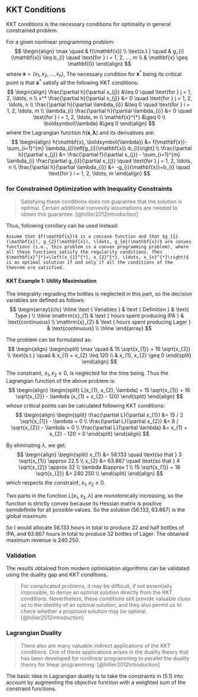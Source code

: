 
## KKT Conditions

KKT conditions is the necessary conditions for optimality in general constrained problem.

For a given nonlinear programming problem:
$$ \begin{align}
  \max \quad & f(\mathbf{x}) \\
  \text{s.t.} \quad & g_{i}(\mathbf{x}) \leq b_{i} \quad  \text{for } i = 1, 2, ..., m \\
  & \mathbf{x} \geq \mathbf{0}
\end{align} $$
where $\mathbf{x} = \left(x_{1}, x_{2}, \ldots, x_{n}\right)$, The necessary condition for $\mathbf{x}^{*}$ being its critical point is that $\mathbf{x}^{*}$ satisfy all the following KKT conditions:
$$ \begin{align}
  \frac{\partial h}{\partial x_{j}} &\leq 0 \quad \text{for } j = 1, 2, \ldots, n \\
  x^* \frac{\partial h}{\partial x_{j}} &= 0 \quad \text{for } j = 1, 2, \ldots, n \\
  \frac{\partial h}{\partial \lambda_{i}} &\leq 0 \quad \text{for  } i = 1, 2, \ldots, m \\
  \lambda_{i} \frac{\partial h}{\partial \lambda_{i}} &= 0 \quad \text{for  } i = 1, 2, \ldots, m \\
  \mathbf{x}^{*} &\geq 0 \\
  \boldsymbol{\lambda} &\geq 0
\end{align} $$
where the Lagrangian function $h(\mathbf{x}, \boldsymbol{\lambda})$ and its derivatives are:
$$ \begin{align}
  h(\mathbf{x}, \boldsymbol{\lambda}) &= f(\mathbf{x})-\sum_{i=1}^{m} \lambda_{i}\left[g_{i}(\mathbf{x})-b_{i}\right] \\
  \frac{\partial h}{\partial x_{j}} &= \frac{\partial f}{\partial x_{j}} - \sum_{i=1}^{m} \lambda_{i} \frac{\partial g_{i}}{\partial x_{j}} \quad \text{for } j = 1, 2, \ldots, n \\
  \frac{\partial h}{\partial \lambda_{i}} &= -g_{i}(\mathbf{x})+b_{i} \quad \text{for  } i = 1, 2, \ldots, m
\end{align} $$

### for Constrained Optimization with Inequality Constraints

> Satisfying these conditions does not guarantee that the solution is optimal. Certain additional convexity assumptions are needed to obtain this guarantee. [@hillier2012introduction]

Thus, following corollary can be used instead:

```corollary
Assume that $f(\mathbf{x})$ is a concave function and that $g_{1}(\mathbf{x}), g_{2}(\mathbf{x}), \ldots, g_{m}(\mathbf{x})$ are convex functions (i.e., this problem is a convex programming problem), where all these functions satisfy the regularity conditions. Then $\mathbf{x}^{*}=\left(x_{1}^{*}, x_{2}^{*}, \ldots, x_{n}^{*}\right)$ is an optimal solution if and only if all the conditions of the theorem are satisfied.
```

#### KKT Example 1: Utility Maximisation {-}

The integrality regrading the bottles is neglected in this part, so the decision variables are defined as follows:
$$ \begin{array}{clc}
\hline
\text { Variables } & \text { Definition } & \text{ Type } \\
\hline
\mathrm{x}_{1} & \text { hours spent producing IPA } & \text{continuous} \\
\mathrm{x}_{2} & \text { hours spent producing Lager } & \text{continuous} \\
\hline
\end{array} $$

The problem can be formulated as:
$$ \begin{align} \begin{split}
    \max \quad & 15 \sqrt{x_{1}} + 16 \sqrt{x_{2}} \\
    \text{s.t.} \quad & x_{1} + x_{2} \leq 120 \\
    & x_{1}, x_{2} \geq 0
\end{split} \end{align} $$

<!-- There exists an optimal solution according to Weierstrass theorem, because The function is continuous, and coercive for maximization (check that objective function increases monotonically when $x_{1}$ or $x_{2}$ increase and there are constraints). Besides, the less equation sign can be replaced by equal sign. -->

The constraint, $x_{1}, x_{2} \geq 0$, is neglected for the time being. Thus the Lagrangian function of the above problem is:
$$ \begin{align} \begin{split}
    L(x_{1}, x_{2}, \lambda) = 15 \sqrt{x_{1}} + 16 \sqrt{x_{2}} - \lambda (x_{1} + x_{2} - 120)
\end{split} \end{align} $$
whose critical points can be calculated following KKT conditions:
$$ \begin{align} \begin{split}
    \frac{\partial L}{\partial x_{1}} &= 15 / 2 \sqrt{x_{1}} - \lambda = 0 \\
    \frac{\partial L}{\partial x_{2}} &= 8 / \sqrt{x_{2}} - \lambda = 0 \\
    \frac{\partial L}{\partial \lambda} &= x_{1} + x_{2} - 120 = 0
\end{split} \end{align} $$

By eliminating $\lambda$, we get:
$$ \begin{align} \begin{split}
    x_{1} &= 56.133 \quad \text{so that  } 3 \sqrt{x_{1}} \approx 22.5 \\
    x_{2} &= 63.867 \quad \text{so that  } 4 \sqrt{x_{2}} \approx 32 \\
    \lambda &\approx 1 \\
    15 \sqrt{x_{1}} + 16 \sqrt{x_{2}} &= 240.250 \\
\end{split} \end{align} $$
which respects the constraint, $x_{1}, x_{2} \geq 0$.

Two parts in the function $L(x_{1}, x_{2}, \lambda)$ are monotonically increasing, so the function is strictly convex because its Hessian matrix is positive semidefinite for all possible values. So the solution (56.133, 63.867) is the global maximum.

So I would allocate 56.133 hours in total to produce 22 and half bottles of IPA, and 63.867 hours in total to produce 32 bottles of Lager. The obtained maximum revenue is 240.250.

### Validation

The results obtained from modern optimisation algorithms can be validated using the duality gap and KKT conditions.

> For complicated problems, it may be difficult, if not essentially impossible, to derive an optimal solution directly from the KKT conditions. Nevertheless, these conditions still provide valuable clues as to the identity of an optimal solution, and they also permit us to check whether a proposed solution may be optimal. [@hillier2012introduction]

### Lagrangian Duality

> There also are many valuable indirect applications of the KKT conditions. One of these applications arises in the duality theory that has been developed for nonlinear programming to parallel the duality theory for linear programming. [@hillier2012introduction]

The basic idea in Lagrangian duality is to take the constraints in (5.1) into account by augmenting the objective function with a weighted sum of the constraint functions.
